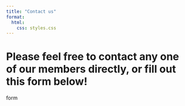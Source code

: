```yaml
---
title: "Contact us"
format:
  html:
    css: styles.css
---
```


# Please feel free to contact any one of our members directly, or fill out this form below!

form
